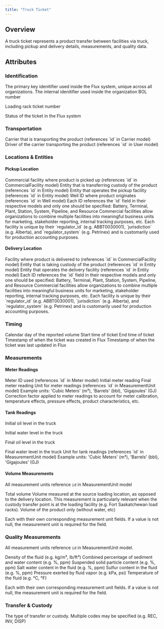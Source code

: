 ```yaml
---
title: "Truck Ticket"
---
```


## Overview

A truck ticket represents a product transfer between facilities via truck, including pickup and delivery details, measurements, and quality data.

## Attributes

### Identification

<ResponseField name="ID" required>
  The primary key idenitifier used inside the Flux system, unique across all
  organizations.
</ResponseField>

<ResponseField name="External ID" required>
  The internal idenitifier used inside the organization
</ResponseField>

<ResponseField name="Bill of Lading" required>
  BOL number
</ResponseField>

<ResponseField name="Rack Ticket">Loading rack ticket number</ResponseField>

<ResponseField name="Status" required>
  Status of the ticket in the Flux system
</ResponseField>

### Transportation

<ResponseField name="Carrier" required>
  Carrier that is transporting the product (references `id` in Carrier model)
</ResponseField>

<ResponseField name="Driver">
  Driver of the carrier transporting the product (references `id` in User model)
</ResponseField>

### Locations & Entities

#### Pickup Location

<ResponseField name="Commercial Facility" required>
  Commercial facility where product is picked up (references `id` in
  CommercialFacility model)

</ResponseField>

<ResponseField name="Commercial Entity" required>
  Entity that is transferring custody of the product (references `id` in Entity
  model)
</ResponseField>

<ResponseField name="Facility Operator" required>
  Entity that operates the pickup facility (references `id` in Entity model)
</ResponseField>

<ResponseField name="Well" required>
  Well ID where product originates (references `id` in Well model)
</ResponseField>

<ResponseField name="Facility" required>
  Each ID references the `id` field in their respective models and only one
  should be specified: Battery, Terminal, Plant, Station, System, Pipeline, and
  Resource
</ResponseField>

<Info>
  Commercial facilities allow organizations to combine multiple facilities into
  meaningful business units for marketing, stakeholder reporting, internal
  tracking purposes, etc.
</Info>

<Info>
  Each facility is unique by their `regulator_id` (e.g. ABBT0030001),
  `jurisdiction` (e.g. Alberta), and `regulator_system` (e.g. Petrinex) and is
  customarily used for production accounting purposes.
</Info>

#### Delivery Location

<ResponseField name="Commercial Facility" required>
  Facility where product is delivered to (references `id` in CommercialFacility
  model)
</ResponseField>

<ResponseField name="Commercial Entity" required>
  Entity that is taking custody of the product (references `id` in Entity model)
</ResponseField>

<ResponseField name="Facility Operator" required>
  Entity that operates the delivery facility (references `id` in Entity model)
</ResponseField>

<ResponseField name="Facility" required>
  Each ID references the `id` field in their respective models and only one
  should be specified: Battery, Terminal, Plant, Station, System, Pipeline, and
  Resource

</ResponseField>

<Info>
  Commercial facilities allow organizations to combine multiple facilities into
  meaningful business units for marketing, stakeholder reporting, internal
  tracking purposes, etc.
</Info>

<Info>
  Each facility is unique by their `regulator_id` (e.g. ABBT0030001),
  `jurisdiction` (e.g. Alberta), and `regulator_system` (e.g. Petrinex) and is
  customarily used for production accounting purposes.
</Info>

### Timing

<ResponseField name="Production Date" required>
  Calendar day of the reported volume
</ResponseField>

<ResponseField name="Start" required>
  Start time of ticket
</ResponseField>

<ResponseField name="End" required>
  End time of ticket
</ResponseField>

<ResponseField name="Created At">
  Timestamp of when the ticket was created in Flux
</ResponseField>

<ResponseField name="Updated At">
  Timestamp of when the ticket was last updated in Flux
</ResponseField>

### Measurements

#### Meter Readings

<ResponseField name="Meter" required>
  Meter ID used (references `id` in Meter model)
</ResponseField>

<ResponseField name="Start Reading" required>
  Initial meter reading
</ResponseField>

<ResponseField name="End Reading" required>
  Final meter reading
</ResponseField>

<ResponseField name="Measurement Unit" required>
  Unit for meter readings (references `id` in MeasurementUnit model) Example
  units: 'Cubic Meters' (m³), 'Barrels' (bbl), 'Gigajoules' (GJ)
</ResponseField>

<ResponseField name="Factor" required>
  Correction factor applied to meter readings to account for meter calibration,
  temperature effects, pressure effects, product characteristics, etc.
</ResponseField>

#### Tank Readings

<ResponseField name="Opening Oil">Initial oil level in the truck</ResponseField>

<ResponseField name="Opening Water">
  Initial water level in the truck
</ResponseField>

<ResponseField name="Ending Oil">Final oil level in the truck</ResponseField>

<ResponseField name="Ending Water">
  Final water level in the truck
</ResponseField>

<ResponseField name="Measurement Unit">
  Unit for tank readings (references `id` in MeasurementUnit model) Example
  units: 'Cubic Meters' (m³), 'Barrels' (bbl), 'Gigajoules' (GJ)
</ResponseField>

#### Volume Measurements

All measurement units reference `id` in MeasurementUnit model

<ResponseField name="Volume" required>
  Total volume
</ResponseField>

<ResponseField name="Load Volume">
  Volume measured at the source loading location, as opposed to the delivery
  location. This measurement is particularly relevant when the custody transfer
  point is at the loading facility (e.g. Fort Saskatchewan load racks).
</ResponseField>

<ResponseField name="Net Volume">
  Volume of the product only (without water, etc)
</ResponseField>

Each with their own corresponding measurement unit fields. If a value is not
null, the measurement unit is required for the field.

### Quality Measurements

All measurement units reference `id` in MeasurementUnit model.

<ResponseField name="Density" required>
  Density of the fluid (e.g. kg/m³, lb/ft³)
</ResponseField>

<ResponseField name="BSW" required>
  Combined percentage of sediment and water content (e.g. %, ppm)
</ResponseField>

<ResponseField name="Solids">
  Suspended solid particle content (e.g. %, ppm)
</ResponseField>

<ResponseField name="Saltwater">
  Salt water content in the fluid (e.g. %, ppm)
</ResponseField>

<ResponseField name="Sulfur">
  Sulfur content in the fluid (e.g. %, ppm)
</ResponseField>

<ResponseField name="Vapor Pressure">
  Pressure exerted by fluid vapor (e.g. kPa, psi)
</ResponseField>

<ResponseField name="Temperature">
  Temperature of the fluid (e.g. °C, °F)
</ResponseField>

Each with their own corresponding measurement unit fields. If a value is not
null, the measurement unit is required for the field.

### Transfer & Custody

<ResponseField name="Codes" required>
  The type of transfer or custody. Multiple codes may be specified (e.g. REC,
  INV, DISP)
</ResponseField>
